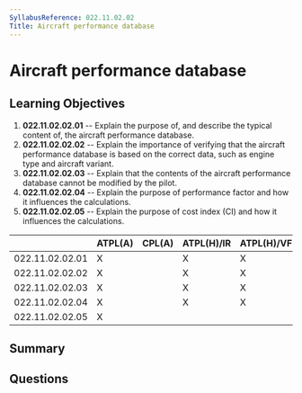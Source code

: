 ```yaml
---
SyllabusReference: 022.11.02.02
Title: Aircraft performance database
---
```


# Aircraft performance database

## Learning Objectives

1. **022.11.02.02.01** -- Explain the purpose of, and describe the typical content
   of, the aircraft performance database.
2. **022.11.02.02.02** -- Explain the importance of verifying that the aircraft
   performance database is based on the correct data, such as engine type and
   aircraft variant.
3. **022.11.02.02.03** -- Explain that the contents of the aircraft performance
   database cannot be modified by the pilot.
4. **022.11.02.02.04** -- Explain the purpose of performance factor and how it
   influences the calculations.
5. **022.11.02.02.05** -- Explain the purpose of cost index (CI) and how it
   influences the calculations.

|                 | ATPL(A) | CPL(A) | ATPL(H)/IR | ATPL(H)/VFR | CPL(H) | IR  | CBIR(A) |
| --------------- | ------- | ------ | ---------- | ----------- | ------ | --- | ------- |
| 022.11.02.02.01 | X       |        | X          | X           |        | X   |         |
| 022.11.02.02.02 | X       |        | X          | X           |        | X   |         |
| 022.11.02.02.03 | X       |        | X          | X           |        | X   |         |
| 022.11.02.02.04 | X       |        | X          | X           |        | X   |         |
| 022.11.02.02.05 | X       |        |            |             |        |     |         |

## Summary

## Questions
